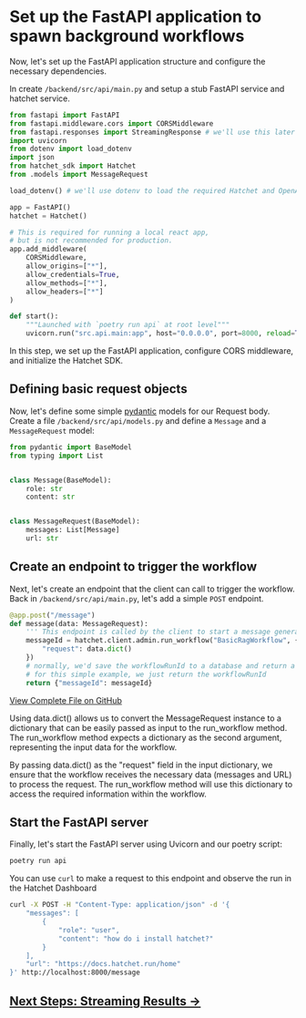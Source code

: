 # Set up the FastAPI application to spawn background workflows

Now, let's set up the FastAPI application structure and configure the necessary dependencies.

In create `/backend/src/api/main.py` and setup a stub FastAPI service and hatchet service.

```python
from fastapi import FastAPI
from fastapi.middleware.cors import CORSMiddleware
from fastapi.responses import StreamingResponse # we'll use this later in the tutorial
import uvicorn
from dotenv import load_dotenv
import json
from hatchet_sdk import Hatchet
from .models import MessageRequest

load_dotenv() # we'll use dotenv to load the required Hatchet and OpenAI api keys

app = FastAPI()
hatchet = Hatchet()

# This is required for running a local react app,
# but is not recommended for production.
app.add_middleware(
    CORSMiddleware,
    allow_origins=["*"],
    allow_credentials=True,
    allow_methods=["*"],
    allow_headers=["*"]
)

def start():
    """Launched with `poetry run api` at root level"""
    uvicorn.run("src.api.main:app", host="0.0.0.0", port=8000, reload=True)
```

In this step, we set up the FastAPI application, configure CORS middleware, and initialize the Hatchet SDK.

## Defining basic request objects

Now, let's define some simple [pydantic](https://docs.pydantic.com) models for our Request body. Create a file `/backend/src/api/models.py` and define a `Message` and a `MessageRequest` model:

```py
from pydantic import BaseModel
from typing import List


class Message(BaseModel):
    role: str
    content: str


class MessageRequest(BaseModel):
    messages: List[Message]
    url: str
```

## Create an endpoint to trigger the workflow

Next, let's create an endpoint that the client can call to trigger the workflow. Back in `/backend/src/api/main.py`, let's add a simple `POST` endpoint.

```python
@app.post("/message")
def message(data: MessageRequest):
    ''' This endpoint is called by the client to start a message generation workflow. '''
    messageId = hatchet.client.admin.run_workflow("BasicRagWorkflow", {
        "request": data.dict()
    })
    # normally, we'd save the workflowRunId to a database and return a reference to the client
    # for this simple example, we just return the workflowRunId
    return {"messageId": messageId}
```

[View Complete File on GitHub](https://github.com/hatchet-dev/hatchet-python-quickstart/blob/main/fast-api-react/backend/src/api/main.py)

Using data.dict() allows us to convert the MessageRequest instance to a dictionary that can be easily passed as input to the run_workflow method. The run_workflow method expects a dictionary as the second argument, representing the input data for the workflow.

By passing data.dict() as the "request" field in the input dictionary, we ensure that the workflow receives the necessary data (messages and URL) to process the request. The run_workflow method will use this dictionary to access the required information within the workflow.

## Start the FastAPI server

Finally, let's start the FastAPI server using Uvicorn and our poetry script:

```sh
poetry run api
```

You can use `curl` to make a request to this endpoint and observe the run in the Hatchet Dashboard

```sh
curl -X POST -H "Content-Type: application/json" -d '{
    "messages": [
        {
            "role": "user",
            "content": "how do i install hatchet?"
        }
    ],
    "url": "https://docs.hatchet.run/home"
}' http://localhost:8000/message
```

## [Next Steps: Streaming Results →](./result-streaming.mdx)
